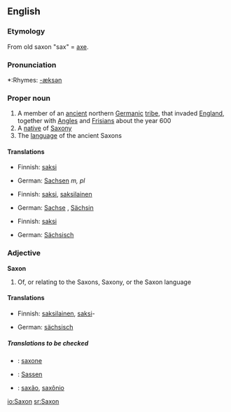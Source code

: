 {{wikipedia}}
==English==

===Etymology===
From old saxon "sax" = [[axe]].

===Pronunciation===
*:Rhymes: [[Rhymes:English:-æksən|-æksən]]

===Proper noun===
{{en-proper-noun}}

# A member of an [[ancient]] northern [[Germanic]] [[tribe]], that invaded [[England]], together with [[Angle]]s and [[Frisian]]s about the year 600
# A [[native]] of [[Saxony]]
# The [[language]] of the ancient Saxons

====Translations====
{{trans-top|member of Saxon tribe}}
*Finnish: [[saksi]]
{{trans-mid}}
*German: [[Sachsen]] ''m, pl'' 
{{trans-bottom}}

{{trans-top|native of Saxony}}
*Finnish: [[saksi]], [[saksilainen]]
{{trans-mid}}
*German: [[Sachse]] {{m}}, [[Sächsin]] {{f}}
{{trans-bottom}}

{{trans-top|language of the Saxons}}
*Finnish: [[saksi]]
{{trans-mid}}
*German: [[Sächsisch]] {{n}}
{{trans-bottom}}

===Adjective===
'''Saxon'''

# Of, or relating to the Saxons, Saxony, or the Saxon language

====Translations====
{{trans-top|of Saxons, Saxony or Saxon language}}
*Finnish: [[saksilainen]], [[saksi]]-
{{trans-mid}}
*German: [[sächsisch]]
{{trans-bottom}}

=====Translations to be checked=====
*{{ttbc|Interlingua}}: [[saxone]]
*{{ttbc|Low Saxon}}: [[Sassen]]
*{{ttbc|Portuguese}}: [[saxão]], [[saxônio]]

[[io:Saxon]]
[[sr:Saxon]]